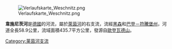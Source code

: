 [[Image:Verlaufskarte_Weschnitz.png|right]]

'''韋施尼茨河'''是[[德國|德國]]的河流，屬於[[萊茵河|萊茵河]]的右支流，流經[[黑森|黑森]]和[[巴登－符騰堡州|巴登－符騰堡州]]，河道全長58.9公里，流域面積435.7平方公里，發源自[[歐登瓦德山|歐登瓦德山]]。

{{Germany-geo-stub}}
[[Category:莱茵河支流|Category:莱茵河支流]]